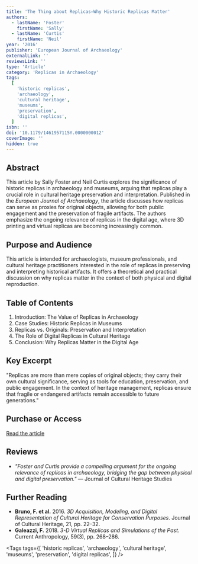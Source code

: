 ```yaml
---
title: 'The Thing about Replicas—Why Historic Replicas Matter'
authors:
  - lastName: 'Foster'
    firstName: 'Sally'
  - lastName: 'Curtis'
    firstName: 'Neil'
year: '2016'
publisher: 'European Journal of Archaeology'
externalLink: ''
reviewsLink: ''
type: 'Article'
category: 'Replicas in Archaeology'
tags:
  [
    'historic replicas',
    'archaeology',
    'cultural heritage',
    'museums',
    'preservation',
    'digital replicas',
  ]
isbn: ''
doi: '10.1179/1461957115Y.0000000012'
coverImage: ''
hidden: true
---
```


## Abstract

This article by Sally Foster and Neil Curtis explores the significance of historic replicas in archaeology and museums, arguing that replicas play a crucial role in cultural heritage preservation and interpretation. Published in the _European Journal of Archaeology_, the article discusses how replicas can serve as proxies for original objects, allowing for both public engagement and the preservation of fragile artifacts. The authors emphasize the ongoing relevance of replicas in the digital age, where 3D printing and virtual replicas are becoming increasingly common.

## Purpose and Audience

This article is intended for archaeologists, museum professionals, and cultural heritage practitioners interested in the role of replicas in preserving and interpreting historical artifacts. It offers a theoretical and practical discussion on why replicas matter in the context of both physical and digital reproduction.

## Table of Contents

1. Introduction: The Value of Replicas in Archaeology
2. Case Studies: Historic Replicas in Museums
3. Replicas vs. Originals: Preservation and Interpretation
4. The Role of Digital Replicas in Cultural Heritage
5. Conclusion: Why Replicas Matter in the Digital Age

## Key Excerpt

"Replicas are more than mere copies of original objects; they carry their own cultural significance, serving as tools for education, preservation, and public engagement. In the context of heritage management, replicas ensure that fragile or endangered artifacts remain accessible to future generations."

## Purchase or Access

[Read the article](https://www.tandfonline.com/doi/full/10.1179/1461957115Y.0000000012)

## Reviews

- _"Foster and Curtis provide a compelling argument for the ongoing relevance of replicas in archaeology, bridging the gap between physical and digital preservation."_ — Journal of Cultural Heritage Studies

## Further Reading

- **Bruno, F. et al.** 2016. _3D Acquisition, Modeling, and Digital Representation of Cultural Heritage for Conservation Purposes_. Journal of Cultural Heritage, 21, pp. 22–32.
- **Galeazzi, F.** 2018. _3-D Virtual Replicas and Simulations of the Past_. Current Anthropology, 59(3), pp. 268–286.

<Tags
  tags={[
    'historic replicas',
    'archaeology',
    'cultural heritage',
    'museums',
    'preservation',
    'digital replicas',
  ]}
/>
